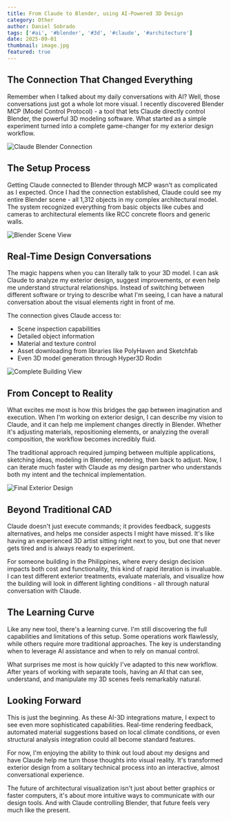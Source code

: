 ```yaml
---
title: From Claude to Blender, using AI-Powered 3D Design
category: Other
author: Daniel Sobrado
tags: ['#ai', '#blender', '#3d', '#claude', '#architecture']
date: 2025-09-01
thumbnail: image.jpg
featured: true
---
```


## The Connection That Changed Everything

Remember when I talked about my daily conversations with AI? Well, those conversations just got a whole lot more visual. I recently discovered Blender MCP (Model Control Protocol) - a tool that lets Claude directly control Blender, the powerful 3D modeling software. What started as a simple experiment turned into a complete game-changer for my exterior design workflow.

![Claude Blender Connection](https://github.com/danielsobrado/buildinginthephilippines/blob/main/images/claude1.png?raw=true)

## The Setup Process

Getting Claude connected to Blender through MCP wasn't as complicated as I expected. Once I had the connection established, Claude could see my entire Blender scene - all 1,312 objects in my complex architectural model. The system recognized everything from basic objects like cubes and cameras to architectural elements like RCC concrete floors and generic walls.

![Blender Scene View](https://github.com/danielsobrado/buildinginthephilippines/blob/main/images/blender1.png?raw=true)

## Real-Time Design Conversations

The magic happens when you can literally talk to your 3D model. I can ask Claude to analyze my exterior design, suggest improvements, or even help me understand structural relationships. Instead of switching between different software or trying to describe what I'm seeing, I can have a natural conversation about the visual elements right in front of me.

The connection gives Claude access to:
- Scene inspection capabilities
- Detailed object information  
- Material and texture control
- Asset downloading from libraries like PolyHaven and Sketchfab
- Even 3D model generation through Hyper3D Rodin

![Complete Building View](https://github.com/danielsobrado/buildinginthephilippines/blob/main/images/blender2.png?raw=true)

## From Concept to Reality

What excites me most is how this bridges the gap between imagination and execution. When I'm working on exterior design, I can describe my vision to Claude, and it can help me implement changes directly in Blender. Whether it's adjusting materials, repositioning elements, or analyzing the overall composition, the workflow becomes incredibly fluid.

The traditional approach required jumping between multiple applications, sketching ideas, modeling in Blender, rendering, then back to adjust. Now, I can iterate much faster with Claude as my design partner who understands both my intent and the technical implementation.

![Final Exterior Design](https://github.com/danielsobrado/buildinginthephilippines/blob/main/images/sora1.png?raw=true)

## Beyond Traditional CAD

Claude doesn't just execute commands; it provides feedback, suggests alternatives, and helps me consider aspects I might have missed. It's like having an experienced 3D artist sitting right next to you, but one that never gets tired and is always ready to experiment.

For someone building in the Philippines, where every design decision impacts both cost and functionality, this kind of rapid iteration is invaluable. I can test different exterior treatments, evaluate materials, and visualize how the building will look in different lighting conditions - all through natural conversation with Claude.

## The Learning Curve

Like any new tool, there's a learning curve. I'm still discovering the full capabilities and limitations of this setup. Some operations work flawlessly, while others require more traditional approaches. The key is understanding when to leverage AI assistance and when to rely on manual control.

What surprises me most is how quickly I've adapted to this new workflow. After years of working with separate tools, having an AI that can see, understand, and manipulate my 3D scenes feels remarkably natural.

## Looking Forward

This is just the beginning. As these AI-3D integrations mature, I expect to see even more sophisticated capabilities. Real-time rendering feedback, automated material suggestions based on local climate conditions, or even structural analysis integration could all become standard features.

For now, I'm enjoying the ability to think out loud about my designs and have Claude help me turn those thoughts into visual reality. It's transformed exterior design from a solitary technical process into an interactive, almost conversational experience.

The future of architectural visualization isn't just about better graphics or faster computers, it's about more intuitive ways to communicate with our design tools. And with Claude controlling Blender, that future feels very much like the present.
